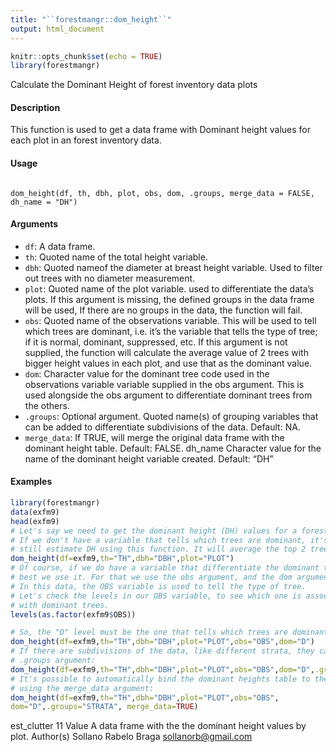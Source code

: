 ```yaml
---
title: "``forestmangr::dom_height``"
output: html_document
---
```


```r
knitr::opts_chunk$set(echo = TRUE)
library(forestmangr)
```

Calculate the Dominant Height of forest inventory data plots

#### Description

This function is used to get a data frame with Dominant height values for each plot in an forest inventory data.

#### Usage
<pre><code>
dom_height(df, th, dbh, plot, obs, dom, .groups, merge_data = FALSE,
dh_name = "DH")
</code></pre>

#### Arguments 
* ``df``: A data frame.
* ``th``: Quoted name of the total height variable.
* ``dbh``: Quoted nameof the diameter at breast height variable. Used to filter out trees with no diameter measurement.
* `` plot``:  Quoted name of the plot variable. used to differentiate the data’s plots. If this argument is missing, the defined groups in the data frame will be used, If there
are no groups in the data, the function will fail.
* ``obs``: Quoted name of the observations variable. This will be used to tell which trees are dominant, i.e. it’s the variable that tells the type of tree; if it is normal, dominant, suppressed, etc. If this argument is not supplied, the function will
calculate the average value of 2 trees with bigger height values in each plot, and  use that as the dominant value.
* ``dom``: Character value for the dominant tree code used in the observations variable variable supplied in the obs argument. This is used alongside the obs argument
to differentiate dominant trees from the others.
* ``.groups``: Optional argument. Quoted name(s) of grouping variables that can be added to
differentiate subdivisions of the data. Default: NA.
* ``merge_data``:   If TRUE, will merge the original data frame with the dominant height table. Default:
FALSE.
dh_name Character value for the name of the dominant height variable created. Default:
"DH"

#### Examples
```r
library(forestmangr)
data(exfm9)
head(exfm9)
# Let's say we need to get the dominant height (DH) values for a forest inventory data.
# If we don't have a variable that tells which trees are dominant, it's ok. We can
# still estimate DH using this function. It will average the top 2 trees of each plot:
dom_height(df=exfm9,th="TH",dbh="DBH",plot="PLOT")
# Of course, if we do have a variable that differentiate the dominant trees, it's
# best we use it. For that we use the obs argument, and the dom argument.
# In this data, the OBS variable is used to tell the type of tree.
# Let's check the levels in our OBS variable, to see which one is associated
# with dominant trees.
levels(as.factor(exfm9$OBS))
```

```r
# So, the "D" level must be the one that tells which trees are dominant. Let's use it:#'
dom_height(df=exfm9,th="TH",dbh="DBH",plot="PLOT",obs="OBS",dom="D")
# If there are subdivisions of the data, like different strata, they can be included in the
# .groups argument:
dom_height(df=exfm9,th="TH",dbh="DBH",plot="PLOT",obs="OBS",dom="D",.groups="STRATA")
# It's possible to automatically bind the dominant heights table to the original data,
# using the merge_data argument:
dom_height(df=exfm9,th="TH",dbh="DBH",plot="PLOT",obs="OBS",
dom="D",.groups="STRATA", merge_data=TRUE)
```


est_clutter 11
Value
A data frame with the the dominant height values by plot.
Author(s)
Sollano Rabelo Braga <sollanorb@gmail.com>
